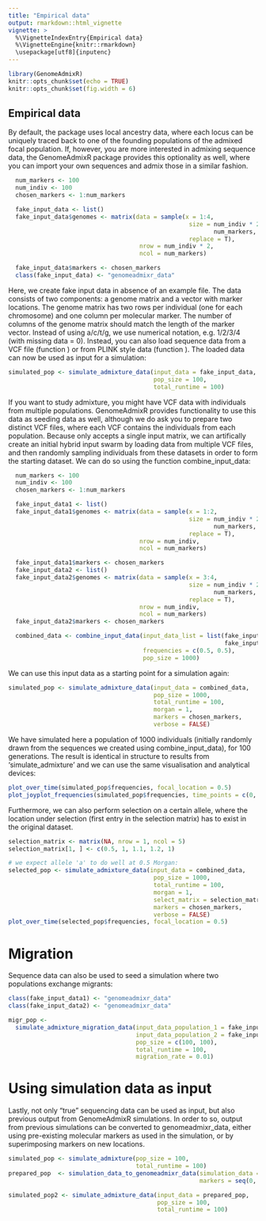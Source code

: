 ```yaml
---
title: "Empirical data"
output: rmarkdown::html_vignette
vignette: >
  %\VignetteIndexEntry{Empirical data}
  %\VignetteEngine{knitr::rmarkdown}
  \usepackage[utf8]{inputenc}
---
```


```r
library(GenomeAdmixR)
knitr::opts_chunk$set(echo = TRUE)
knitr::opts_chunk$set(fig.width = 6)
```

## Empirical data

By default, the package uses local ancestry data, where each locus can be 
uniquely traced back to one of the founding populations of the admixed focal 
population. 
If, however, you are more interested in admixing sequence data, the GenomeAdmixR 
package provides this optionality as well, where you can import your own 
sequences and admix those in a similar fashion.

```r
  num_markers <- 100
  num_indiv <- 100
  chosen_markers <- 1:num_markers

  fake_input_data <- list()
  fake_input_data$genomes <- matrix(data = sample(x = 1:4,
                                                   size = num_indiv * 2 *
                                                          num_markers,
                                                   replace = T),
                                     nrow = num_indiv * 2,
                                     ncol = num_markers)

  fake_input_data$markers <- chosen_markers
  class(fake_input_data) <- "genomeadmixr_data"
```
Here, we create fake input data in absence of an example file. The data consists
of two components: a genome matrix and a vector with marker locations. The 
genome matrix has two rows per individual (one for each chromosome) and one 
column per molecular marker. The number of columns of the genome matrix should
match the length of the marker vector. Instead of using a/c/t/g, we use 
numerical notation, e.g. 1/2/3/4 (with missing data = 0).
Instead, you can also load sequence data from a VCF file (function 
\code{vcfR_to_genomeadmixr_data}) or from PLINK style data (function 
\code{ped_map_table_to_genomeadmixr_data}).
The loaded data can now be used as input for a simulation:

```r
simulated_pop <- simulate_admixture_data(input_data = fake_input_data,
                                         pop_size = 100,
                                         total_runtime = 100)
```
If you want to study admixture, you might have VCF data with individuals from 
multiple populations. GenomeAdmixR provides functionality to use this data as
seeding data as well, although we do ask you to prepare two distinct VCF files,
where each VCF contains the individuals from each population.
Because \code{simulate_admixture_data} only accepts a single input matrix, we 
can artifically create an initial hybrid input swarm by loading data from 
multiple VCF files, and then randomly sampling individuals from these datasets
in order to form the starting dataset. We can do so using the function
combine_input_data:
```r
  num_markers <- 100
  num_indiv <- 100
  chosen_markers <- 1:num_markers

  fake_input_data1 <- list()
  fake_input_data1$genomes <- matrix(data = sample(x = 1:2,
                                                   size = num_indiv * 2 *
                                                          num_markers,
                                                   replace = T),
                                     nrow = num_indiv,
                                     ncol = num_markers)

  fake_input_data1$markers <- chosen_markers
  fake_input_data2 <- list()
  fake_input_data2$genomes <- matrix(data = sample(x = 3:4,
                                                   size = num_indiv * 2 *
                                                          num_markers,
                                                   replace = T),
                                     nrow = num_indiv,
                                     ncol = num_markers)
  fake_input_data2$markers <- chosen_markers

  combined_data <- combine_input_data(input_data_list = list(fake_input_data1,
                                                             fake_input_data2),
                                      frequencies = c(0.5, 0.5),
                                      pop_size = 1000)
```
We can use this input data as a starting point for a simulation again:
```r
simulated_pop <- simulate_admixture_data(input_data = combined_data,
                                         pop_size = 1000,
                                         total_runtime = 100,
                                         morgan = 1,
                                         markers = chosen_markers,
                                         verbose = FALSE)
```
We have simulated here a population of 1000 individuals (initially randomly 
drawn from the sequences we created using combine_input_data), for 100 
generations. 
The result is identical in structure to results from 'simulate_admixture' and we
can use the same visualisation and analytical devices:

```r
plot_over_time(simulated_pop$frequencies, focal_location = 0.5)
plot_joyplot_frequencies(simulated_pop$frequencies, time_points = c(0, 50, 100))
```

Furthermore, we can also perform selection on a certain allele, where the 
location under selection (first entry in the selection matrix) has to exist in
the original dataset.

```r
selection_matrix <- matrix(NA, nrow = 1, ncol = 5)
selection_matrix[1, ] <- c(0.5, 1, 1.1, 1.2, 1)

# we expect allele 'a' to do well at 0.5 Morgan:
selected_pop <- simulate_admixture_data(input_data = combined_data,
                                         pop_size = 1000,
                                         total_runtime = 100,
                                         morgan = 1,
                                         select_matrix = selection_matrix,
                                         markers = chosen_markers,
                                         verbose = FALSE)
plot_over_time(selected_pop$frequencies, focal_location = 0.5)
```

# Migration
Sequence data can also be used to seed a simulation where two populations 
exchange migrants:

```r
class(fake_input_data1) <- "genomeadmixr_data"
class(fake_input_data2) <- "genomeadmixr_data"

migr_pop <- 
  simulate_admixture_migration_data(input_data_population_1 = fake_input_data1,
                                    input_data_population_2 = fake_input_data2,
                                    pop_size = c(100, 100),
                                    total_runtime = 100,
                                    migration_rate = 0.01)
```

# Using simulation data as input
Lastly, not only "true" sequencing data can be used as input, but also previous
output from GenomeAdmixR simulations. In order to so, output from previous 
simulations can be converted to genomeadmixr_data, either using pre-existing
molecular markers as used in the simulation, or by superimposing markers on 
new locations.

```r
simulated_pop <- simulate_admixture(pop_size = 100, 
                                    total_runtime = 100)
prepared_pop  <- simulation_data_to_genomeadmixr_data(simulation_data = simulated_pop,
                                                      markers = seq(0, 1, length.out = 100))

simulated_pop2 <- simulate_admixture_data(input_data = prepared_pop,
                                          pop_size = 100,
                                          total_runtime = 100)
```